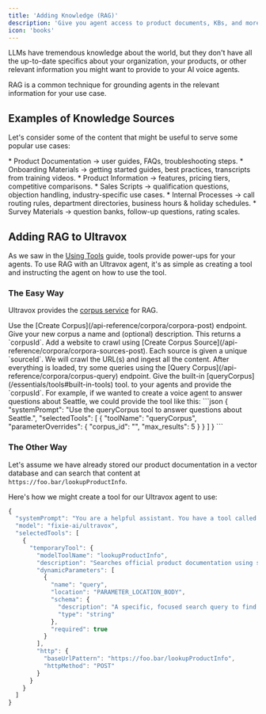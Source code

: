 ```yaml
---
title: 'Adding Knowledge (RAG)'
description: 'Give you agent access to product documents, KBs, and more.'
icon: 'books'
---
```


LLMs have tremendous knowledge about the world, but they don't have all the up-to-date specifics about your organization, your products, or other relevant information you might want to provide to your AI voice agents.

RAG is a common technique for grounding agents in the relevant information for your use case.

## Examples of Knowledge Sources
Let's consider some of the content that might be useful to serve some popular use cases:

<AccordionGroup>
  <Accordion icon="bell-concierge" iconType="sharp-solid" title="Customer Success & Support" defaultOpen="true">
    * Product Documentation → user guides, FAQs, troubleshooting steps.
    * Onboarding Materials → getting started guides, best practices, transcripts from training videos.
  </Accordion>
  <Accordion icon="messages-dollar" iconType="sharp-solid" title="Customer Acquisition">
    * Product Information → features, pricing tiers, competitive comparisons.
    * Sales Scripts → qualification questions, objection handling, industry-specific use cases.
  </Accordion>
  <Accordion icon="ballot-check" iconType="sharp-solid" title="Operations">
    * Internal Processes → call routing rules, department directories, business hours & holiday schedules.
    * Survey Materials → question banks, follow-up questions, rating scales.
  </Accordion>
</AccordionGroup>

## Adding RAG to Ultravox
As we saw in the [Using Tools](/essentials/tools) guide, tools provide power-ups for your agents. To use RAG with an Ultravox agent, it's as simple as creating a tool and instructing the agent on how to use the tool.

### The Easy Way
Ultravox provides the [corpus service](/api-reference/corpora/) for RAG.

<Steps>
  <Step title="Create a Corpus">
    Use the [Create Corpus](/api-reference/corpora/corpora-post) endpoint. Give your new corpus a name and (optional) description. This returns a `corpusId`.
  </Step>
  <Step title="Create a Source">
    Add a website to crawl using [Create Corpus Source](/api-reference/corpora/corpora-sources-post). Each source is given a unique `sourceId`. We will crawl the URL(s) and ingest all the content.
  </Step>
  <Step title="Query the Corpus">
    After everything is loaded, try some queries using the [Query Corpus](/api-reference/corpora/corpus-query) endpoint.
  </Step>
  <Step title="Use the queryCorpus Tool">
    Give the built-in [queryCorpus](/essentials/tools#built-in-tools) tool. to your agents and provide the `corpusId`. For example, if we wanted to create a voice agent to answer questions about Seattle, we could provide the tool like this:
    ```json
    {
      "systemPrompt": "Use the queryCorpus tool to answer questions about Seattle.",
      "selectedTools": [
        {
          "toolName": "queryCorpus", 
          "parameterOverrides": {
            "corpus_id": "<your_corpus_id_here>",
            "max_results": 5
          }
        }
      ]
    }
    ```
  </Step>
</Steps>


### The Other Way
Let's assume we have already stored our product documentation in a vector database and can search that content at `https://foo.bar/lookupProductInfo`.

Here's how we might create a tool for our Ultravox agent to use:

```js Example: Adding a RAG tool
{
  "systemPrompt": "You are a helpful assistant. You have a tool called 'lookupProductInfo' that you must use to find answers.",
  "model": "fixie-ai/ultravox",
  "selectedTools": [
    {
      "temporaryTool": {
        "modelToolName": "lookupProductInfo",
        "description": "Searches official product documentation using semantic similarity to find relevant information. Use this tool to look up specific product features, specifications, limitations, pricing, or support information. The tool returns the most relevant text chunks from the documentation.",
        "dynamicParameters": [
          {
            "name": "query",
            "location": "PARAMETER_LOCATION_BODY",
            "schema": {
              "description": "A specific, focused search query to find relevant product information",
              "type": "string"
            },
            "required": true
          }
        ],
        "http": {
          "baseUrlPattern": "https://foo.bar/lookupProductInfo",
          "httpMethod": "POST"
        }
      }
    }
  ]
}
```